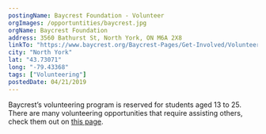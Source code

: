 ```yaml
---
postingName: Baycrest Foundation - Volunteer
orgImages: /opportuntities/baycrest.jpg
orgName: Baycrest Foundation
address: 3560 Bathurst St, North York, ON M6A 2X8
linkTo: "https://www.baycrest.org/Baycrest-Pages/Get-Involved/Volunteer/Becoming-a-Volunteer"
city: "North York"
lat: "43.73071"
long: "-79.43368"
tags: ["Volunteering"]
postedDate: 04/21/2019
---
```

<div>
Baycrest’s volunteering program is reserved for students aged 13 to 25. There are many volunteering opportunities that require assisting others, check them out on  
<a href="https://www.baycrest.org/Baycrest-Pages/Get-Involved/Volunteer/Becoming-a-Volunteer" target="_blank" rel="noopener noreferrer">this page</a>.
</div>
